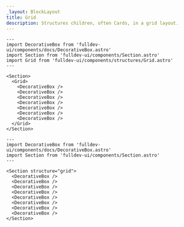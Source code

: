 ```yaml
---
_layout: BlockLayout
title: Grid
description: Structures children, often Cards, in a grid layout.
---
```


```astro live props={{title: 'Grid'}}
---
import DecorativeBox from 'fulldev-ui/components/docs/DecorativeBox.astro'
import Section from 'fulldev-ui/components/Section.astro'
import Grid from 'fulldev-ui/components/structures/Grid.astro'
---

<Section>
  <Grid>
    <DecorativeBox />
    <DecorativeBox />
    <DecorativeBox />
    <DecorativeBox />
    <DecorativeBox />
    <DecorativeBox />
    <DecorativeBox />
  </Grid>
</Section>
```

```astro live props={{title: 'Props'}}
---
import DecorativeBox from 'fulldev-ui/components/docs/DecorativeBox.astro'
import Section from 'fulldev-ui/components/Section.astro'
---

<Section structure="grid">
  <DecorativeBox />
  <DecorativeBox />
  <DecorativeBox />
  <DecorativeBox />
  <DecorativeBox />
  <DecorativeBox />
  <DecorativeBox />
  <DecorativeBox />
</Section>
```
